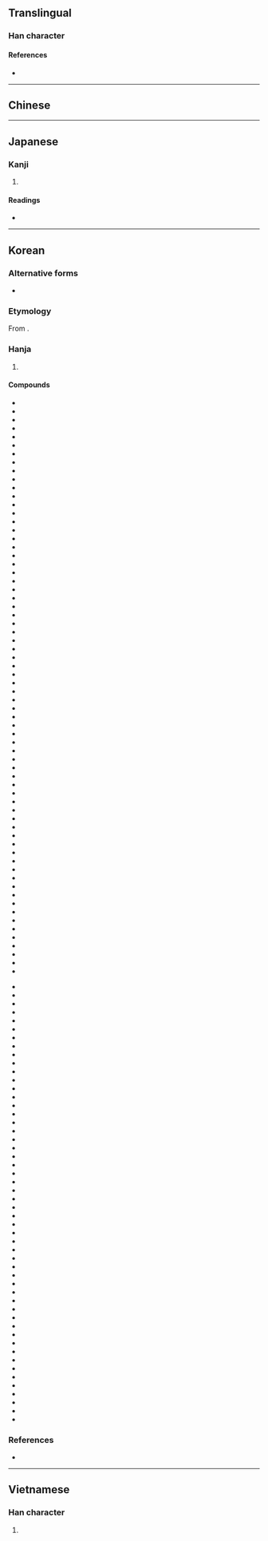 {{also|教}}
{{character info}}
==Translingual==

===Han character===
{{Han char|rn=66|rad=攴|as=07|sn=11|four=|canj=KDOK|ids=⿰𡥉攵}}

====References====
* {{Han ref|kx=0470.380|dkj=13212|dj=0821.200|hdz=21463.040|uh=654E|ud=25934}}

----

==Chinese==
{{zh-see|教|v}}

----

==Japanese==

===Kanji===
{{ja-kanji|grade=|rs=攴07}}

# {{alt form|ja|教}}

====Readings====
* {{ja-readings|on=[[きょう]] (kyō), [[こう]] (kō)|kun=[[おしえる]] (oshieru), [[おしえ]] (oshie)}}

----

==Korean==

===Alternative forms===
* {{ko-l|[[교]]|教}}

===Etymology===
From {{der|ko|ltc|-}} {{ltc-l|敎|id=1+2}}. {{hanja-hunmong|교〯|kyo|雜語}}

===Hanja===
{{ko-hanja-search}}
{{ko-hanja|가르치다|가르칠|교}}

# {{hanja form of|교|to [[teach]]; [[class]]}}

====Compounds====
{{der-top3|Compounds}}
* {{ko-l|교계|敎界}}
* {{ko-l|교계|敎系}}
* {{ko-l|교계|敎誡}}
* {{ko-l|교계|敎階}}
* {{ko-l|교과|敎果}}
* {{ko-l|교과|敎科}}
* {{ko-l|교관|敎官}}
* {{ko-l|교관|敎觀}}
* {{ko-l|교구|敎具}}
* {{ko-l|교구|敎區}}
* {{ko-l|교권|敎勸}}
* {{ko-l|교권|敎權}}
* {{ko-l|교단|敎團}}
* {{ko-l|교단|敎壇}}
* {{ko-l|교당|敎堂}}
* {{ko-l|교대|敎大}}
* {{ko-l|교도|敎導}}
* {{ko-l|교도|敎徒}}
* {{ko-l|교도|敎道}}
* {{ko-l|교련|敎練}}
* {{ko-l|교령|敎令}}
* {{ko-l|교령|敎領}}
* {{ko-l|교리|敎理}}
* {{ko-l|교무|敎務}}
* {{ko-l|교범|敎範}}
* {{ko-l|교법|敎法}}
* {{ko-l|교본|敎本}}
* {{ko-l|교부|敎婦}}
* {{ko-l|교부|敎父}}
* {{ko-l|교사|敎司}}
* {{ko-l|교사|敎唆}}
* {{ko-l|교사|敎士}}
* {{ko-l|교사|敎師}}
* {{ko-l|교생|敎生}}
* {{ko-l|교서|敎書}}
* {{ko-l|교세|敎勢}}
* {{ko-l|교수|敎授}}
* {{ko-l|교습|敎習}}
* {{ko-l|교시|敎示}}
* {{ko-l|교실|敎室}}
* {{ko-l|교안|敎案}}
* {{ko-l|교양|敎養}}
* {{ko-l|교우|敎友}}
* {{ko-l|교원|敎員}}
* {{ko-l|교육|敎育}}
* {{ko-l|교의|敎義}}
* {{ko-l|교인|敎人}}
* {{ko-l|교장|敎場}}
* {{ko-l|교장|敎長}}
* {{ko-l|교재|敎材}}
* {{ko-l|교정|敎政}}
* {{ko-l|교정|敎正}}
* {{ko-l|교정|敎程}}
* {{ko-l|교조|敎條}}
* {{ko-l|교조|敎祖}}
* {{ko-l|교종|敎宗}}
* {{ko-l|교주|敎主}}
* {{ko-l|교지|敎旨}}
* {{ko-l|교직|敎職}}
* {{ko-l|교칙|敎則}}
* {{ko-l|교탁|敎卓}}
* {{ko-l|교파|敎派}}
* {{ko-l|교편|敎鞭}}
* {{ko-l|교화|敎化}}
* {{ko-l|교황|敎皇}}
* {{ko-l|교회|敎會}}
* {{ko-l|교회|敎誨}}
* {{ko-l|교훈|敎訓}}
{{mid2}}
* {{ko-l|가교|可敎}}
* {{ko-l|가교|家敎}}
* {{ko-l|가톨릭교|가톨릭敎}}
* {{ko-l|구교|舊敎}}
* {{ko-l|국교|國敎}}
* {{ko-l|권교|權敎}}
* {{ko-l|기독교|基督敎}}
* {{ko-l|다신교|多神敎}}
* {{ko-l|명교|名敎}}
* {{ko-l|명교|命敎}}
* {{ko-l|밀교|密敎}}
* {{ko-l|배교|背敎}}
* {{ko-l|불교|佛敎}}
* {{ko-l|사교|事敎}}
* {{ko-l|사교|司敎}}
* {{ko-l|사교|四敎}}
* {{ko-l|사교|師敎}}
* {{ko-l|사교|邪敎}}
* {{ko-l|삼교|三敎}}
* {{ko-l|선교|仙敎}}
* {{ko-l|선교|宣敎}}
* {{ko-l|선교|禪敎}}
* {{ko-l|설교|說敎}}
* {{ko-l|순교|巡敎}}
* {{ko-l|순교|殉敎}}
* {{ko-l|순교|順敎}}
* {{ko-l|신교|信敎}}
* {{ko-l|신교|新敎}}
* {{ko-l|언교|言敎}}
* {{ko-l|언교|諺敎}}
* {{ko-l|엄교|嚴敎}}
* {{ko-l|원불교|圓佛敎}}
* {{ko-l|유교|儒敎}}
* {{ko-l|유대교|유대敎}}
* {{ko-l|이슬람교|이슬람敎}}
* {{ko-l|일신교|一神敎}}
* {{ko-l|전교|傳敎}}
* {{ko-l|정교|政敎}}
* {{ko-l|정교|正敎}}
* {{ko-l|조교|助敎}}
* {{ko-l|조로아스터교|조로아스터敎}}
* {{ko-l|종교|宗敎}}
* {{ko-l|천주교|天主敎}}
* {{ko-l|퀘이커교|퀘이커敎}}
* {{ko-l|크리스트교|크리스트敎}}
* {{ko-l|태교|台敎}}
* {{ko-l|태교|胎敎}}
* {{ko-l|포교|布敎}}
* {{ko-l|홍교|弘敎}}
* {{ko-l|홍교|紅敎}}
* {{ko-l|회교|回敎}}
* {{ko-l|힌두교|힌두敎}}
{{der-bottom}}

===References===
* {{R:hanjadoc|4417}}

----

==Vietnamese==

===Han character===
{{vi-hantu|[[giáo]]|rs=攴07}}

# {{rfdef|vi|sort=攴07}}